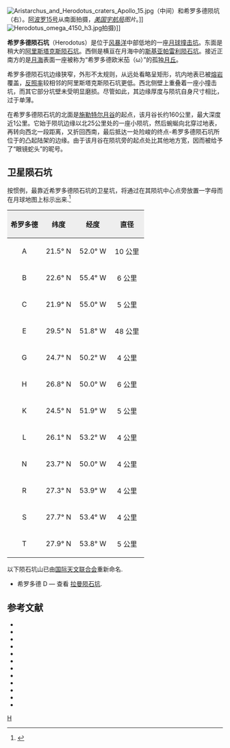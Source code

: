 {{lunar crater data |
 image=Herodotus crater 4150 h3.jpg|
 caption=[[月球轨道器4号|月球轨道器4号]]拍摄的图像|
 latitude=23.2|
 N_or_S=N|
 longitude=49.7|
 E_or_W=W|
 diameter=35 公里|
 depth=1.5 公里|
 colong=49|
 eponym=[[希罗多德|希罗多德]]}}
[[Image:Aristarchus_and_Herodotus_craters_Apollo_15.jpg|thumb]]（中间）和希罗多德陨坑（右）。[[阿波罗15号|阿波罗15号]]从南面拍摄，''[[美国宇航局|美国宇航局]]图片''。]]
[[Image:Herodotus_omega_4150_h3.jpg|thumb]]拍摄)]]

'''希罗多德陨石坑'''（Herodotus）是位于[[风暴洋|风暴洋]]中部低地的一座[[月球|月球]][[撞击坑|撞击坑]]。东面是稍大的[[阿里斯塔克斯陨石坑|阿里斯塔克斯陨石坑]]。西侧是横亘在月海中的[[斯基亚帕雷利陨石坑|斯基亚帕雷利陨石坑]]。接近正南方的是[[月海|月海]]表面一座被称为“希罗多德欧米茄（ω）”的孤独[[月丘|月丘]]。

希罗多德陨石坑边缘狭窄，外形不太规则，从远处看略呈矩形，坑内地表已被[[熔岩|熔岩]]覆盖，[[反照率|反照率]]较相邻的阿里斯塔克斯陨石坑更低。西北侧壁上重叠着一座小撞击坑，而其它部分坑壁未受明显磨损。尽管如此，其边缘厚度与陨坑自身尺寸相比，过于单薄。

在希罗多德陨石坑的北面是[[施勒特尔月谷|施勒特尔月谷]]的起点，该月谷长约160公里，最大深度近1公里。它始于陨坑边缘以北25公里处的一座小陨坑，然后蜿蜒向北穿过地表，再转向西北一段距离，又折回西南，最后抵达一处险峻的终点-希罗多德陨石坑所位于的凸起陆架的边缘。由于该月谷在陨坑旁的起点处比其他地方宽，因而被给予了“眼镜蛇头”的昵号。

==卫星陨石坑==
按惯例，最靠近希罗多德陨石坑的卫星坑，将通过在其陨坑中心点旁放置一字母而在月球地图上标示出来.<ref>{{cite web
 | author=Jonathan McDowell
 | url=http://planetarynames.wr.usgs.gov/jsp/FeatureTypesData2.jsp?systemID=3&bodyID=11&typeID=54&system=Earth&body=Moon&type=Satellite%20Feature&sort=AName&show=Fname&show=Lat&show=Long&show=Diam&show=Stat&show=Orig
 | title=月亮命名: 卫星陨石坑
 | publisher=已命名行星地名词典
 | date=2007
 | accessdate=2009年8月4日
 | archive-date=2007年7月11日
 | archive-url=https://web.archive.org/web/20070711032252/http://planetarynames.wr.usgs.gov/jsp/FeatureTypesData2.jsp?systemID=3&bodyID=11&typeID=54&system=Earth&body=Moon&type=Satellite%20Feature&sort=AName&show=Fname&show=Lat&show=Long&show=Diam&show=Stat&show=Orig
 | dead-url=no
 }}</ref>

{| class="wikitable"
!width="25%" style="background:#eeeeee;" |希罗多德
!width="25%" style="background:#eeeeee;" |纬度
!width="25%" style="background:#eeeeee;" |经度
!width="25%" style="background:#eeeeee;" |直径
|-
|align="center"|A
|align="center"|21.5° N
|align="center"|52.0° W
|align="center"|10 公里
|-
|align="center"|B
|align="center"|22.6° N
|align="center"|55.4° W
|align="center"|6 公里
|-
|align="center"|C
|align="center"|21.9° N
|align="center"|55.0° W
|align="center"|5 公里
|-
|align="center"|E
|align="center"|29.5° N
|align="center"|51.8° W
|align="center"|48 公里
|-
|align="center"|G
|align="center"|24.7° N
|align="center"|50.2° W
|align="center"|4 公里
|-
|align="center"|H
|align="center"|26.8° N
|align="center"|50.0° W
|align="center"|6 公里
|-
|align="center"|K
|align="center"|24.5° N
|align="center"|51.9° W
|align="center"|5 公里
|-
|align="center"|L
|align="center"|26.1° N
|align="center"|53.2° W
|align="center"|4 公里
|-
|align="center"|N
|align="center"|23.7° N
|align="center"|50.0° W
|align="center"|4 公里
|-
|align="center"|R
|align="center"|27.3° N
|align="center"|53.9° W
|align="center"|4 公里
|-
|align="center"|S
|align="center"|27.7° N
|align="center"|53.4° W
|align="center"|4 公里
|-
|align="center"|T
|align="center"|27.9° N
|align="center"|53.8° W
|align="center"|5 公里
|}

以下陨石坑山已由[[国际天文联合会|国际天文联合会]]重新命名.
* 希罗多德 D — 查看 [[拉曼陨石坑|拉曼陨石坑]].

==参考文献==
{{Reflist}}

{{refbegin}}
* {{cite book
  | last1 = Andersson
  | first1 = L. E.
  | last2 = Whitaker
  | first2 = E. A.
  | authorlink2 = Ewen Whitaker
  | date = 1982
  | title = [[NASA|NASA]] Catalogue of Lunar Nomenclature
  | publisher = NASA RP-1097
  | ref = harv
  }}
* {{cite web
  | last = Blue
  | first = Jennifer
  | date = July 25, 2007
  | title = Gazetteer of Planetary Nomenclature
  | publisher = [[United_States_Geological_Survey|USGS]]
  | url = http://planetarynames.wr.usgs.gov/
  | accessdate = 2007-08-05
  | ref = harv
  | archive-date = 2018-12-25
  | archive-url = https://web.archive.org/web/20181225170157/https://planetarynames.wr.usgs.gov/
  | dead-url = no
  }}
* {{cite book
  | last1 = Bussey
  | first1 = B.
  | authorlink1 = Ben Bussey
  | last2 = Spudis
  | first2 = P.
  | authorlink2 = Paul Spudis
  | date = 2004
  | title = The Clementine Atlas of the Moon
  | publisher = Cambridge University Press
  | location = New York
  | isbn = 978-0-521-81528-4
  | ref = harv
  }}
* {{cite book
  | last1 = Cocks
  | first1 = Elijah E.
  | last2 = Cocks
  | first2 = Josiah C.
  | date = 1995
  | title = Who's Who on the Moon: A Biographical Dictionary of Lunar Nomenclature
  | url = https://archive.org/details/isbn_9780936389271
  | publisher = Tudor Publishers
  | isbn = 978-0-936389-27-1
  | ref = harv
  }}
* {{cite web
  | last = McDowell
  | first = Jonathan
  | date = July 15, 2007
  | url = http://host.planet4589.org/astro/lunar/
  | title = Lunar Nomenclature
  | publisher = Jonathan's Space Report
  | accessdate = 2007-10-24
  | ref = harv
  | archive-date = 2018-12-25
  | archive-url = https://web.archive.org/web/20181225170156/http://host.planet4589.org/astro/lunar/
  | dead-url = no
  }}
* {{cite journal| last1 = Menzel| first1 = D. H.| last2 = Minnaert| first2 = M.| last3 = Levin| first3 = B.| last4 = Dollfus| first4 = A.| last5 = Bell| first5 = B.| title = Report on Lunar Nomenclature by the Working Group of Commission 17 of the IAU| doi = 10.1007/BF00171763| journal = Space Science Reviews| volume = 12| issue = 2| pages = 136–186| date = 1971| bibcode = 1971SSRv...12..136M| ref = harv}}
* {{cite book
  | first = Patrick
  | last = Moore
  | authorlink = Patrick Moore
  | date = 2001
  | title = On the Moon
  | url = https://archive.org/details/patrickmooreonmo00patr
  | publisher = Sterling Publishing Co.
  | isbn = 978-0-304-35469-6
  | ref = harv
  }}
* {{cite book
  | first = Fred W.
  | last = Price
  | date = 1988
  | title = The Moon Observer's Handbook
  | publisher = Cambridge University Press
  | isbn = 978-0-521-33500-3
  | ref = harv
  }}
* {{cite book
  | last = Rükl
  | first = Antonín
  | authorlink = Antonín Rükl
  | date = 1990
  | title = Atlas of the Moon
  | publisher = Kalmbach Books
  | isbn = 978-0-913135-17-4
  | ref = harv
  }}
* {{cite book
  | last = Webb
  | first = Rev. T. W.
  | authorlink = Thomas William Webb
  | date = 1962
  | title = Celestial Objects for Common Telescopes
  | url = https://archive.org/details/celestialobjects00webb
  | edition = 6th revised
  | publisher = Dover
  | isbn = 978-0-486-20917-3
  | ref = harv
  }}
* {{cite book
  | first = Ewen A.
  | last = Whitaker
  | authorlink = Ewen Whitaker
  | date = 1999
  | title = Mapping and Naming the Moon
  | publisher = Cambridge University Press
  | isbn = 978-0-521-62248-6
  | ref = harv
  }}
* {{cite book
  | first = Peter T.
  | last = Wlasuk
  | date = 2000
  | title = Observing the Moon
  | publisher = Springer
  | isbn = 978-1-85233-193-1
  | ref = harv
 }}
{{refend}}

[[Category:月球環形山|H]]
{{月球環形山 (G-K)}}